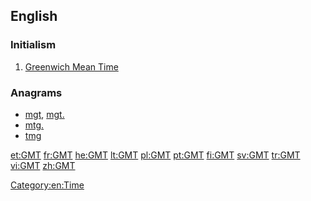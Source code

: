 ==English==

===Initialism===
{{head|en|initialism}}

# [[Greenwich Mean Time]]

===Anagrams===
* [[mgt#English|mgt]], [[mgt.#English|mgt.]]
* [[mtg.#English|mtg.]]
* [[tmg#English|tmg]]

[[Category:en:Time]]

[[et:GMT]]
[[fr:GMT]]
[[he:GMT]]
[[lt:GMT]]
[[pl:GMT]]
[[pt:GMT]]
[[fi:GMT]]
[[sv:GMT]]
[[tr:GMT]]
[[vi:GMT]]
[[zh:GMT]]